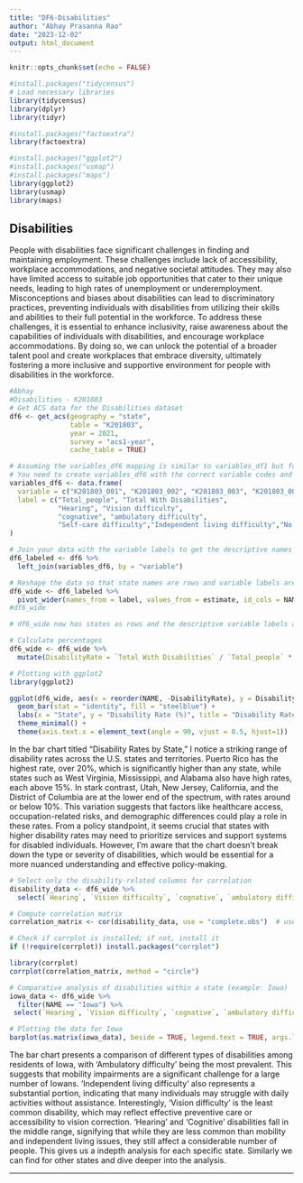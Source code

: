 ```yaml
---
title: "DF6-Disabilities"
author: "Abhay Prasanna Rao"
date: "2023-12-02"
output: html_document
---
```


```r
knitr::opts_chunk$set(echo = FALSE)
```


```r
#install.packages("tidycensus")
# Load necessary libraries
library(tidycensus)
library(dplyr)
library(tidyr)

#install.packages("factoextra")
library(factoextra)

#install.packages("ggplot2")
#install.packages("usmap")
#install.packages("maps")
library(ggplot2)
library(usmap)
library(maps)
```


## Disabilities

People with disabilities face significant challenges in finding and maintaining employment. These challenges include lack of accessibility, workplace accommodations, and negative societal attitudes. They may also have limited access to suitable job opportunities that cater to their unique needs, leading to high rates of unemployment or underemployment. Misconceptions and biases about disabilities can lead to discriminatory practices, preventing individuals with disabilities from utilizing their skills and abilities to their full potential in the workforce. To address these challenges, it is essential to enhance inclusivity, raise awareness about the capabilities of individuals with disabilities, and encourage workplace accommodations. By doing so, we can unlock the potential of a broader talent pool and create workplaces that embrace diversity, ultimately fostering a more inclusive and supportive environment for people with disabilities in the workforce.

```r
#Abhay
#Disabilities - K201803
# Get ACS data for the Disabilities dataset
df6 <- get_acs(geography = "state", 
               table = "K201803", 
               year = 2021, 
               survey = "acs1-year", 
               cache_table = TRUE)

# Assuming the variables_df6 mapping is similar to variables_df1 but for the Disabilities table
# You need to create variables_df6 with the correct variable codes and labels for the Disabilities data
variables_df6 <- data.frame(
  variable = c("K201803_001", "K201803_002", "K201803_003", "K201803_004", "K201803_005", "K201803_006", "K201803_007","K201803_008","K201803_009"),
  label = c("Total_people", "Total With Disabilities", 
            "Hearing", "Vision difficulty", 
            "cognative", "ambulatory difficulty", 
            "Self-care difficulty","Independent living difficulty","No Disability")
)

# Join your data with the variable labels to get the descriptive names
df6_labeled <- df6 %>%
  left_join(variables_df6, by = "variable")

# Reshape the data so that state names are rows and variable labels are columns
df6_wide <- df6_labeled %>%
  pivot_wider(names_from = label, values_from = estimate, id_cols = NAME)
#df6_wide

# df6_wide now has states as rows and the descriptive variable labels as columns

```

```r
# Calculate percentages
df6_wide <- df6_wide %>%
  mutate(DisabilityRate = `Total With Disabilities` / `Total_people` * 100)

# Plotting with ggplot2
library(ggplot2)

ggplot(df6_wide, aes(x = reorder(NAME, -DisabilityRate), y = DisabilityRate)) +
  geom_bar(stat = "identity", fill = "steelblue") +
  labs(x = "State", y = "Disability Rate (%)", title = "Disability Rates by State") +
  theme_minimal() +
  theme(axis.text.x = element_text(angle = 90, vjust = 0.5, hjust=1))

```
In the bar chart titled "Disability Rates by State," I notice a striking range of disability rates across the U.S. states and territories. Puerto Rico has the highest rate, over 20%, which is significantly higher than any state, while states such as West Virginia, Mississippi, and Alabama also have high rates, each above 15%. In stark contrast, Utah, New Jersey, California, and the District of Columbia are at the lower end of the spectrum, with rates around or below 10%. This variation suggests that factors like healthcare access, occupation-related risks, and demographic differences could play a role in these rates. From a policy standpoint, it seems crucial that states with higher disability rates may need to prioritize services and support systems for disabled individuals. However, I'm aware that the chart doesn't break down the type or severity of disabilities, which would be essential for a more nuanced understanding and effective policy-making.

```r
# Select only the disability-related columns for correlation
disability_data <- df6_wide %>%
  select(`Hearing`, `Vision difficulty`, `cognative`, `ambulatory difficulty`, `Self-care difficulty`, `Independent living difficulty`)

# Compute correlation matrix
correlation_matrix <- cor(disability_data, use = "complete.obs")  # use = "complete.obs" handles missing values

# Check if corrplot is installed; if not, install it
if (!require(corrplot)) install.packages("corrplot")

library(corrplot)
corrplot(correlation_matrix, method = "circle")


```

```r
# Comparative analysis of disabilities within a state (example: Iowa)
iowa_data <- df6_wide %>%
  filter(NAME == "Iowa") %>%
 select(`Hearing`, `Vision difficulty`, `cognative`, `ambulatory difficulty`, `Self-care difficulty`, `Independent living difficulty`)

# Plotting the data for Iowa
barplot(as.matrix(iowa_data), beside = TRUE, legend.text = TRUE, args.legend = list(x = "topright"))

```

The bar chart presents a comparison of different types of disabilities among residents of Iowa, with 'Ambulatory difficulty' being the most prevalent. This suggests that mobility impairments are a significant challenge for a large number of Iowans. 'Independent living difficulty' also represents a substantial portion, indicating that many individuals may struggle with daily activities without assistance. Interestingly, 'Vision difficulty' is the least common disability, which may reflect effective preventive care or accessibility to vision correction. 'Hearing' and 'Cognitive' disabilities fall in the middle range, signifying that while they are less common than mobility and independent living issues, they still affect a considerable number of people. This gives us a indepth analysis for each specific state. Similarly we can find for other states and dive deeper into the analysis.




------------------------------------------------------------------------
